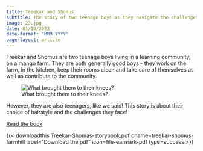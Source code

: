 ```yaml
---
title: Treekar and Shomus
subtitle: The story of two teenage boys as they navigate the challenges of daily life! 
image: 23.jpg
date: 01/10/2023
date-format: "MMM YYYY"
page-layout: article
---
```

Treekar and Shomus are two teenage boys living in a learning community, on a mango farm. They are both generally good boys - they work on the farm, in the kitchen, keep their rooms clean and take care of themselves as well as contribute to the community. 

![What brought them to their knees?](23.jpg)

However, they are also teenagers, like we said! This story is about their choice of hairstyle and the challenges they face! 


[Read the book](/books/own-picture-books/treekar-shomus/treekar.html){.btn .btn-primary}

{{< downloadthis Treekar-Shomas-storybook.pdf dname=treekar-shomus-farmhill label="Download the pdf" icon=file-earmark-pdf type=success >}}


